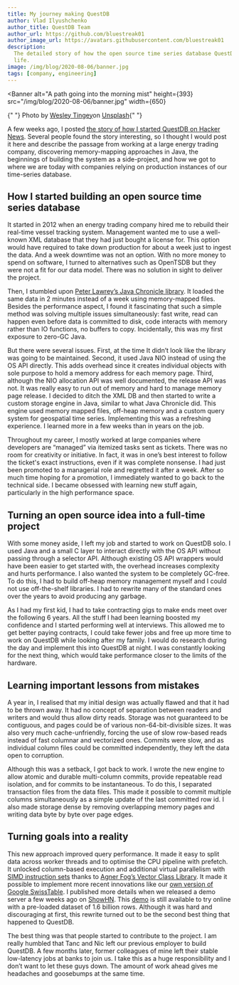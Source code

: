 ```yaml
---
title: My journey making QuestDB
author: Vlad Ilyushchenko
author_title: QuestDB Team
author_url: https://github.com/bluestreak01
author_image_url: https://avatars.githubusercontent.com/bluestreak01
description:
  The detailed story of how the open source time series database QuestDB came to
  life.
image: /img/blog/2020-08-06/banner.jpg
tags: [company, engineering]
---
```



<Banner
  alt="A path going into the morning mist"
  height={393}
  src="/img/blog/2020-08-06/banner.jpg"
  width={650}
>
  {" "}
  Photo by
  <a href="https://unsplash.com/photos/ptSJZoEjp3M">Wesley Tingey</a>on
  <a href="https://unsplash.com">Unsplash</a>{" "}
</Banner>

A few weeks ago, I posted
[the story of how I started QuestDB on Hacker News](https://news.ycombinator.com/item?id=23975807).
Several people found the story interesting, so I thought I would post it here
and describe the passage from working at a large energy trading company,
discovering memory-mapping approaches in Java, the beginnings of building the
system as a side-project, and how we got to where we are today with companies
relying on production instances of our time-series database.

<!-- truncate -->

## How I started building an open source time series database

It started in 2012 when an energy trading company hired me to rebuild their
real-time vessel tracking system. Management wanted me to use a well-known XML
database that they had just bought a license for. This option would have
required to take down production for about a week just to ingest the data. And a
week downtime was not an option. With no more money to spend on software, I
turned to alternatives such as OpenTSDB but they were not a fit for our data
model. There was no solution in sight to deliver the project.

Then, I stumbled upon
[Peter Lawrey’s Java Chronicle library](https://github.com/peter-lawrey/Java-Chronicle).
It loaded the same data in 2 minutes instead of a week using memory-mapped
files. Besides the performance aspect, I found it fascinating that such a simple
method was solving multiple issues simultaneously: fast write, read can happen
even before data is committed to disk, code interacts with memory rather than IO
functions, no buffers to copy. Incidentally, this was my first exposure to
zero-GC Java.

But there were several issues. First, at the time It didn’t look like the
library was going to be maintained. Second, it used Java NIO instead of using
the OS API directly. This adds overhead since it creates individual objects with
sole purpose to hold a memory address for each memory page. Third, although the
NIO allocation API was well documented, the release API was not. It was really
easy to run out of memory and hard to manage memory page release. I decided to
ditch the XML DB and then started to write a custom storage engine in Java,
similar to what Java Chronicle did. This engine used memory mapped files,
off-heap memory and a custom query system for geospatial time series.
Implementing this was a refreshing experience. I learned more in a few weeks
than in years on the job.

Throughout my career, I mostly worked at large companies where developers are
“managed” via itemized tasks sent as tickets. There was no room for creativity
or initiative. In fact, it was in one’s best interest to follow the ticket's
exact instructions, even if it was complete nonsense. I had just been promoted
to a managerial role and regretted it after a week. After so much time hoping
for a promotion, I immediately wanted to go back to the technical side. I became
obsessed with learning new stuff again, particularly in the high performance
space.

## Turning an open source idea into a full-time project

With some money aside, I left my job and started to work on QuestDB solo. I used
Java and a small C layer to interact directly with the OS API without passing
through a selector API. Although existing OS API wrappers would have been easier
to get started with, the overhead increases complexity and hurts performance. I
also wanted the system to be completely GC-free. To do this, I had to build
off-heap memory management myself and I could not use off-the-shelf libraries. I
had to rewrite many of the standard ones over the years to avoid producing any
garbage.

As I had my first kid, I had to take contracting gigs to make ends meet over the
following 6 years. All the stuff I had been learning boosted my confidence and I
started performing well at interviews. This allowed me to get better paying
contracts, I could take fewer jobs and free up more time to work on QuestDB
while looking after my family. I would do research during the day and implement
this into QuestDB at night. I was constantly looking for the next thing, which
would take performance closer to the limits of the hardware.

## Learning important lessons from mistakes

A year in, I realised that my initial design was actually flawed and that it had
to be thrown away. It had no concept of separation between readers and writers
and would thus allow dirty reads. Storage was not guaranteed to be contiguous,
and pages could be of various non-64-bit-divisible sizes. It was also very much
cache-unfriendly, forcing the use of slow row-based reads instead of fast
columnar and vectorized ones. Commits were slow, and as individual column files
could be committed independently, they left the data open to corruption.

Although this was a setback, I got back to work. I wrote the new engine to allow
atomic and durable multi-column commits, provide repeatable read isolation, and
for commits to be instantaneous. To do this, I separated transaction files from
the data files. This made it possible to commit multiple columns simultaneously
as a simple update of the last committed row id. I also made storage dense by
removing overlapping memory pages and writing data byte by byte over page edges.

## Turning goals into a reality

This new approach improved query performance. It made it easy to split data
across worker threads and to optimise the CPU pipeline with prefetch. It
unlocked column-based execution and additional virtual parallelism with
[SIMD instruction sets](https://news.ycombinator.com/item?id=22803504) thanks to
[Agner Fog’s Vector Class Library](https://www.agner.org/optimize/vectorclass.pdf).
It made it possible to implement more recent innovations like our
[own version of Google SwissTable](https://github.com/questdb/questdb/blob/master/core/src/main/c/share/rosti.h).
I published more details when we released a demo server a few weeks ago on
[ShowHN](https://news.ycombinator.com/item?id=23616878). This
[demo]({@demoUrl@}) is still available to try online with a pre-loaded dataset
of 1.6 billion rows. Although it was hard and discouraging at first, this
rewrite turned out to be the second best thing that happened to QuestDB.

The best thing was that people started to contribute to the project. I am really
humbled that Tanc and Nic left our previous employer to build QuestDB. A few
months later, former colleagues of mine left their stable low-latency jobs at
banks to join us. I take this as a huge responsibility and I don’t want to let
these guys down. The amount of work ahead gives me headaches and goosebumps at
the same time.
